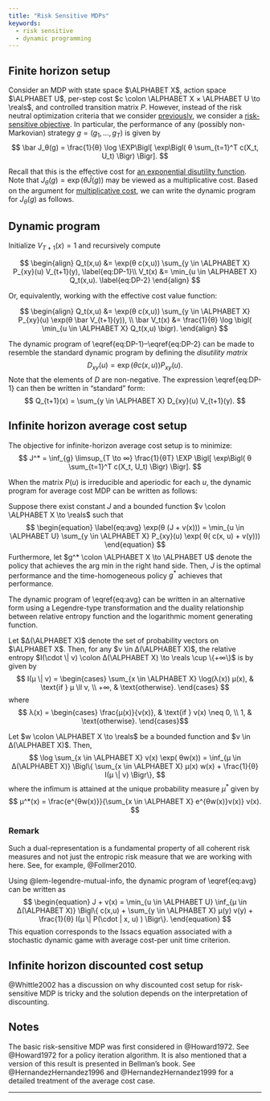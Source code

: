 ```yaml
---
title: "Risk Sensitive MDPs"
keywords:
  - risk sensitive
  - dynamic programming
---
```


## Finite horizon setup

Consider an MDP with state space $\ALPHABET
X$, action space $\ALPHABET U$, per-step cost $c \colon \ALPHABET X ×
\ALPHABET U \to \reals$, and controlled transition matrix $P$. However,
instead of the risk neutral optimization criteria that we consider
[previously][MDP], we consider a [risk-sensitive objective][risk-sensitive].
In particular, the performance of any (possibly non-Markovian) strategy $g =
(g_1, \dots, g_T)$ is given by 
$$
  \bar J_θ(g) = \frac{1}{θ} \log \EXP\Bigl[ \exp\Bigl(
    θ \sum_{t=1}^T c(X_t, U_t) 
  \Bigr) \Bigr].
$$

Recall that this is the effective cost for [an exponential disutility
function][risk-sensitive]. Note that $J_θ(g) = \exp(θ \bar J(g))$ may be viewed as a
multiplicative cost. Based on the argument for [multiplicative cost], we can
write the dynamic program for $J_θ(g)$ as follows. 

[MDP]: ../mdps/intro.qmd
[risk-sensitive]: risk-sensitive-utility.qmd
[multiplicative cost]: ../mdps/intro.qmd#multiplicative-cost

:::{.callout-tip}
## Dynamic program

Initialize $V_{T+1}(x) = 1$ and recursively compute

$$ \begin{align}
    Q_t(x,u) &= \exp(θ c(x,u)) \sum_{y \in \ALPHABET X} P_{xy}(u) V_{t+1}(y),
    \label{eq:DP-1}\\
    V_t(x) &= \min_{u \in \ALPHABET X} Q_t(x,u).
    \label{eq:DP-2}
    \end{align} $$

Or, equivalently, working with the effective cost value function:

$$ \begin{align}
    Q_t(x,u) &= \exp(θ c(x,u)) \sum_{y \in \ALPHABET X} P_{xy}(u) 
    \exp(θ \bar V_{t+1}(y)),
    \\
    \bar V_t(x) &= \frac{1}{θ} \log \bigl( \min_{u \in \ALPHABET X} Q_t(x,u) \bigr).
    \end{align} $$
:::

The dynamic program of \\eqref{eq:DP-1}--\\eqref{eq:DP-2} can be made to
resemble the standard dynamic program by defining the _disutility matrix_
$$
    D_{xy}(u) = \exp(θ c(x,u)) P_{xy}(u).
$$
Note that the elements of $D$ are non-negative. The expression
\\eqref{eq:DP-1} can then be written in "standard" form:
$$
  Q_{t+1}(x) = \sum_{y \in \ALPHABET X} D_{xy}(u) V_{t+1}(y).
$$

## Infinite horizon average cost setup

The objective for infinite-horizon average cost setup is to minimize:
$$
  J^* = \inf_{g} \limsup_{T \to ∞}
  \frac{1}{θT} \EXP \Bigl[ \exp\Bigl( 
  θ \sum_{t=1}^T c(X_t, U_t) 
  \Bigr) \Bigr].
$$

When the matrix $P(u)$ is irreducible and aperiodic for each $u$, the dynamic
program for average cost MDP can be written as follows:

:::{#thm-risk-sensitive-avg}

Suppose there exist constant $J$ and a bounded function $v \colon \ALPHABET
X \to \reals$ such that
$$ \begin{equation} \label{eq:avg}
  \exp(θ (J + v(x))) = 
  \min_{u \in \ALPHABET U}
   \sum_{y \in \ALPHABET X} P_{xy}(u) \exp( θ( c(x, u) + v(y)))
\end{equation} $$
Furthermore, let $g^* \colon \ALPHABET X \to \ALPHABET U$ denote the policy
that achieves the arg min in the right hand side. Then, $J$ is the optimal
performance and the time-homogeneous policy $g^*$ achieves that performance.
:::

The dynamic program of \\eqref{eq:avg} can be written in an alternative form
using a Legendre-type transformation and the duality relationship between
relative entropy function and the logarithmic moment generating function. 

Let $Δ(\ALPHABET X)$ denote the set of probability vectors on $\ALPHABET X$.
Then, for any $ν \in Δ(\ALPHABET X)$, the relative entropy $I(\cdot \| ν)
\colon Δ(\ALPHABET X) \to \reals \cup \{+∞\}$ is by given by
$$
  I(μ \| ν) = \begin{cases}
    \sum_{x \in \ALPHABET X} \log(λ(x)) μ(x), 
    & \text{if } μ \ll ν, \\
    +∞, & \text{otherwise}.
  \end{cases} $$
where
$$ λ(x) = \begin{cases} 
  \frac{μ(x)}{ν(x)}, & \text{if } ν(x) \neq 0, \\
  1, & \text{otherwise}. 
\end{cases}$$

:::{#lem-legendre-mutual-info}

Let $w \colon \ALPHABET X \to \reals$ be a bounded function and $ν \in
Δ(\ALPHABET X)$.  Then,
$$
  \log \sum_{x \in \ALPHABET X} ν(x) \exp( θw(x)) = 
  \inf_{μ \in Δ(\ALPHABET X)} \Bigl\{
     \sum_{x \in \ALPHABET X}  μ(x) w(x) + 
    \frac{1}{θ} I(μ \| ν)
  \Bigr\},
$$
where the infimum is attained at the unique probability measure $μ^*$
given by
$$
  μ^*(x) = \frac{e^{θw(x)}}{\sum_{x \in \ALPHABET X} e^{θw(x)}ν(x)} ν(x).
$$
:::

:::{.callout-tip}
### Remark

Such a dual-representation is a fundamental property of all coherent risk
measures and not just the entropic risk measure that we are working with here.
See, for example, @Follmer2010.
:::


Using @lem-legendre-mutual-info, the dynamic program of \\eqref{eq:avg} can be
written as
$$ \begin{equation}
  J + v(x) = \min_{u \in \ALPHABET U} \inf_{μ \in Δ(\ALPHABET X)}
  \Bigl\{
    c(x,u) + \sum_{y \in \ALPHABET X} μ(y) v(y) + \frac{1}{θ}
    I(μ \| P(\cdot | x, u) ) 
  \Bigr\}.
\end{equation} $$
This equation corresponds to the Issacs equation associated with a stochastic
dynamic game with average cost-per unit time criterion.

## Infinite horizon discounted cost setup

@Whittle2002 has a discussion on why discounted cost setup for risk-sensitive
MDP is tricky and the solution depends on the interpretation of discounting.

## Notes {-}

The basic risk-sensitive MDP was first considered in @Howard1972.
See @Howard1972 for a policy iteration algorithm. It is also mentioned that a
version of this result is presented in Bellman's book. 
See @HernandezHernandez1996 and @HernandezHernandez1999 for a detailed treatment of the average cost case. 


---
